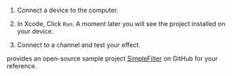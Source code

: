 <PlatformWrapper platform="ios">

1.  Connect a device to the computer.

2.  In Xcode, Click `Run`. A moment later you will see the project installed on your device.

3. Connect to a channel and test your effect.

<Vg k="COMPANY"/> provides an open-source sample project [SimpleFilter](https://github.com/AgoraIO/API-Examples/tree/main/iOS/APIExample/APIExample/Examples/Advanced/SimpleFilter) on GitHub for your reference.

</PlatformWrapper>
